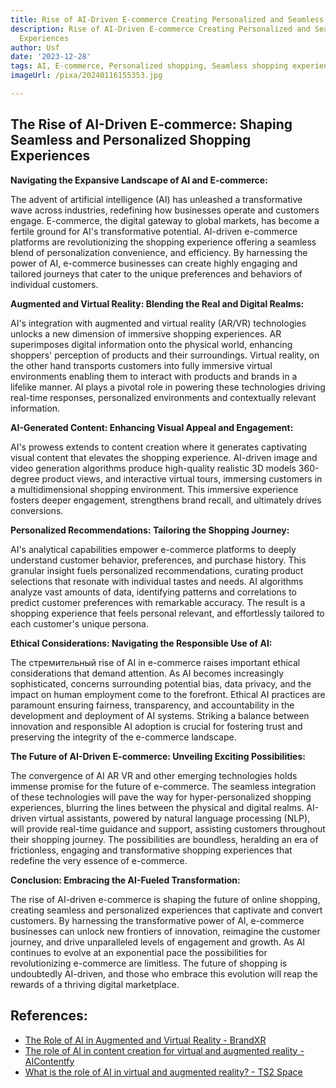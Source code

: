 ```yaml
---
title: Rise of AI-Driven E-commerce Creating Personalized and Seamless Shopping Experiences
description: Rise of AI-Driven E-commerce Creating Personalized and Seamless Shopping
  Experiences
author: Usf
date: '2023-12-28'
tags: AI, E-commerce, Personalized shopping, Seamless shopping experiences
imageUrl: /pixa/20240116155353.jpg

---
```

## The Rise of AI-Driven E-commerce:  Shaping Seamless and Personalized Shopping Experiences

**Navigating the Expansive Landscape  of AI and E-commerce:**

The advent of artificial intelligence (AI) has unleashed a transformative wave across industries, redefining how businesses operate and  customers engage. E-commerce, the digital gateway to global markets, has become a  fertile ground for AI's transformative potential. AI-driven  e-commerce  platforms are revolutionizing the shopping experience offering a seamless blend of personalization convenience, and efficiency.  By harnessing the power  of AI, e-commerce businesses can create highly engaging and tailored journeys that cater to the unique preferences and behaviors  of individual customers.

**Augmented and Virtual Reality: Blending the  Real and  Digital  Realms:**

AI's integration with augmented and virtual reality (AR/VR) technologies unlocks a new dimension of immersive shopping experiences. AR superimposes digital information onto  the physical world, enhancing shoppers'  perception of  products and their surroundings. Virtual reality, on the  other hand transports customers into fully immersive virtual environments  enabling them to interact with products and brands in a lifelike manner. AI plays a pivotal role in powering these technologies driving real-time responses, personalized environments and contextually relevant information.

**AI-Generated Content: Enhancing Visual Appeal and  Engagement:**

AI's prowess extends to content creation where it  generates captivating visual content that elevates the shopping experience. AI-driven image  and video generation algorithms produce high-quality realistic 3D models 360-degree  product views,  and interactive virtual tours, immersing customers in  a multidimensional  shopping environment. This immersive  experience fosters deeper engagement, strengthens brand recall,  and ultimately  drives conversions.

**Personalized  Recommendations: Tailoring the Shopping Journey:**

AI's analytical  capabilities empower e-commerce platforms to deeply understand customer behavior, preferences, and  purchase history. This granular insight  fuels personalized recommendations, curating product selections  that resonate with individual tastes and needs.  AI algorithms analyze vast amounts of data, identifying patterns and correlations to predict customer  preferences with remarkable accuracy.  The result is a shopping experience that feels personal relevant, and effortlessly tailored to each customer's unique persona.

**Ethical Considerations:  Navigating the Responsible  Use of AI:**

The стремительный rise of  AI in e-commerce raises important ethical considerations that demand  attention. As AI becomes increasingly sophisticated, concerns surrounding potential bias, data privacy, and the impact on human employment come to the  forefront. Ethical AI practices are paramount ensuring fairness, transparency, and accountability in the development and deployment of AI systems. Striking a balance between innovation and responsible AI adoption is crucial for fostering trust and preserving the  integrity  of the e-commerce  landscape.

**The Future of AI-Driven E-commerce: Unveiling Exciting Possibilities:**

The convergence of AI AR VR and other emerging technologies holds immense promise for the future of e-commerce. The seamless integration of these technologies will pave the way for hyper-personalized shopping experiences, blurring the lines between the physical and digital realms. AI-driven virtual assistants, powered by natural language processing (NLP), will provide real-time guidance and support, assisting customers  throughout their shopping journey. The possibilities are boundless, heralding an era of frictionless, engaging  and transformative shopping experiences that redefine the  very essence of  e-commerce.

**Conclusion: Embracing the AI-Fueled Transformation:**

The rise of AI-driven e-commerce  is shaping the  future of online shopping,  creating seamless and personalized experiences that captivate and convert customers. By harnessing the transformative power  of AI, e-commerce businesses can unlock new  frontiers of innovation, reimagine the  customer  journey, and drive unparalleled levels of engagement and growth. As AI continues to evolve at an exponential pace the possibilities for  revolutionizing e-commerce  are limitless. The future of shopping is undoubtedly  AI-driven, and those who embrace this evolution will reap the rewards of a thriving digital marketplace.

## References:
- [The Role of AI in Augmented and Virtual Reality - BrandXR](https://www.brandxr.io/the-role-of-ai-in-augmented-and-virtual-reality)
- [The role of AI in content creation for virtual and augmented reality - AIContentfy](https://aicontentfy.com/en/blog/role-of-ai-in-content-creation-for-virtual-and-augmented-reality)
- [What is the role of AI in virtual and augmented reality? - TS2 Space](https://ts2.space/en/what-is-the-role-of-ai-in-virtual-and-augmented-reality/)

